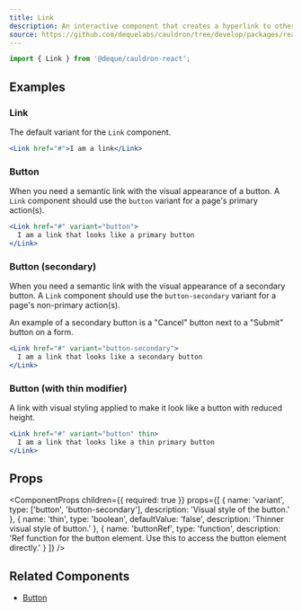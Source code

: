 ```yaml
---
title: Link
description: An interactive component that creates a hyperlink to other web pages, files, email addresses, locations on the same page, etc.
source: https://github.com/dequelabs/cauldron/tree/develop/packages/react/src/components/Link/index.tsx
---
```



```js
import { Link } from '@deque/cauldron-react';
```

## Examples

### Link

The default variant for the `Link` component.

```jsx example
<Link href="#">I am a link</Link>
```

### Button

When you need a semantic link with the visual appearance of a button. A `Link` component should use the `button` variant for a page's primary action(s).

```jsx example
<Link href="#" variant="button">
  I am a link that looks like a primary button
</Link>
```

### Button (secondary)

When you need a semantic link with the visual appearance of a secondary button. A `Link` component should use the `button-secondary` variant for a page's non-primary action(s).

An example of a secondary button is a "Cancel" button next to a "Submit" button on a form.

```jsx example
<Link href="#" variant="button-secondary">
  I am a link that looks like a secondary button
</Link>
```

### Button (with thin modifier)

A link with visual styling applied to make it look like a button with reduced height.

```jsx example
<Link href="#" variant="button" thin>
  I am a link that looks like a thin primary button
</Link>
```

## Props

<ComponentProps
  children={{
    required: true
  }}
  props={[
    {
      name: 'variant',
      type: ['button', 'button-secondary'],
      description: 'Visual style of the button.'
    },
    {
      name: 'thin',
      type: 'boolean',
      defaultValue: 'false',
      description: 'Thinner visual style of button.'
    },
    {
      name: 'buttonRef',
      type: 'function',
      description:
        'Ref function for the button element. Use this to access the button element directly.'
    }
  ]}
/>

## Related Components

- [Button](./Button)
